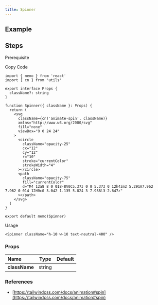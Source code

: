 ```yaml
---
title: Spinner
---
```


## Example

<Storybook url="https://workshop.kidow.me/?path=/docs/components-spinner-v1--docs" />

## Steps

<Steps>

<Step>Prerequisite</Step>

<Blocks>
  <LinkBlock icon="utils" name="cn" slug="/utils/cn" />
</Blocks>

<Step>Copy Code</Step>

```tsx title="components/Spinner/index.tsx"
import { memo } from 'react'
import { cn } from 'utils'

export interface Props {
  className?: string
}

function Spinner({ className }: Props) {
  return (
    <svg
      className={cn('animate-spin', className)}
      xmlns="http://www.w3.org/2000/svg"
      fill="none"
      viewBox="0 0 24 24"
    >
      <circle
        className="opacity-25"
        cx="12"
        cy="12"
        r="10"
        stroke="currentColor"
        strokeWidth="4"
      ></circle>
      <path
        className="opacity-75"
        fill="currentColor"
        d="M4 12a8 8 0 018-8V0C5.373 0 0 5.373 0 12h4zm2 5.291A7.962 7.962 0 014 12H0c0 3.042 1.135 5.824 3 7.938l3-2.647z"
      ></path>
    </svg>
  )
}

export default memo(Spinner)
```

<Step>Usage</Step>

```tsx
<Spinner className="h-10 w-10 text-neutral-400" />
```

</Steps>

### Props

| Name          |  Type  | Default |
| :------------ | :----: | :-----: |
| **className** | string |         |

### References

- [https://tailwindcss.com/docs/animation#spin](https://tailwindcss.com/docs/animation#spin)
